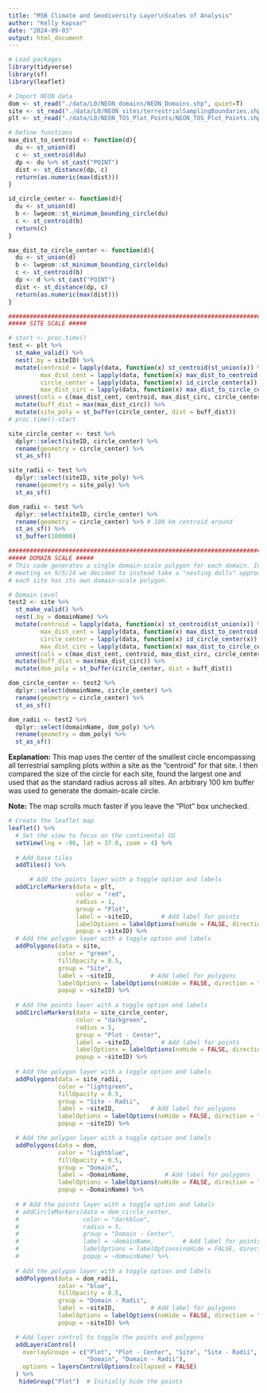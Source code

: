 ```yaml
---
title: "MSB Climate and Geodiversity Layer\nScales of Analysis"
author: "Kelly Kapsar"
date: "2024-09-03"
output: html_document
---
```


```r

# Load packages
library(tidyverse)
library(sf)
library(leaflet)

# Import NEON data 
dom <- st_read("./data/L0/NEON_domains/NEON_Domains.shp", quiet=T)
site <- st_read("./data/L0/NEON_sites/terrestrialSamplingBoundaries.shp", quiet=T)
plt <- st_read("./data/L0/NEON_TOS_Plot_Points/NEON_TOS_Plot_Points.shp", quiet=T)

# Define functions 
max_dist_to_centroid <- function(d){
  du <- st_union(d)
  c <- st_centroid(du)
  dp <- du %>% st_cast("POINT")
  dist <- st_distance(dp, c)
  return(as.numeric(max(dist)))
}

id_circle_center <- function(d){
  du <- st_union(d)
  b <- lwgeom::st_minimum_bounding_circle(du)
  c <- st_centroid(b)
  return(c)
}

max_dist_to_circle_center <- function(d){
  du <- st_union(d)
  b <- lwgeom::st_minimum_bounding_circle(du)
  c <- st_centroid(b)
  dp <- d %>% st_cast("POINT")
  dist <- st_distance(dp, c)
  return(as.numeric(max(dist)))
}

################################################################################
##### SITE SCALE ##### 

# start <- proc.time()
test <- plt %>% 
  st_make_valid() %>% 
  nest(.by = siteID) %>% 
  mutate(centroid = lapply(data, function(x) st_centroid(st_union(x)) %>% st_set_crs(4326)), 
         max_dist_cent = lapply(data, function(x) max_dist_to_centroid(x)), 
         circle_center = lapply(data, function(x) id_circle_center(x)), 
         max_dist_circ = lapply(data, function(x) max_dist_to_circle_center(x))) %>% 
  unnest(cols = c(max_dist_cent, centroid, max_dist_circ, circle_center)) %>% 
  mutate(buff_dist = max(max_dist_circ)) %>% 
  mutate(site_poly = st_buffer(circle_center, dist = buff_dist))
# proc.time()-start

site_circle_center <- test %>% 
  dplyr::select(siteID, circle_center) %>% 
  rename(geometry = circle_center) %>% 
  st_as_sf()

site_radii <- test %>% 
  dplyr::select(siteID, site_poly) %>% 
  rename(geometry = site_poly) %>% 
  st_as_sf()

dom_radii <- test %>% 
  dplyr::select(siteID, circle_center) %>% 
  rename(geometry = circle_center) %>% # 100 km centroid around 
  st_as_sf() %>% 
  st_buffer(100000)

```

```r
################################################################################
##### DOMAIN SCALE ##### 
# This code generates a single domain-scale polygon for each domain. In MSU MSB 
# meeting on 9/5/24 we decided to instead take a "nesting dolls" approach where
# each site has its own domain-scale polygon. 

# Domain Level 
test2 <- site %>% 
  st_make_valid() %>% 
  nest(.by = domainName) %>% 
  mutate(centroid = lapply(data, function(x) st_centroid(st_union(x)) %>% st_set_crs(4326)), 
         max_dist_cent = lapply(data, function(x) max_dist_to_centroid(x)), 
         circle_center = lapply(data, function(x) id_circle_center(x)), 
         max_dist_circ = lapply(data, function(x) max_dist_to_circle_center(x))) %>% 
  unnest(cols = c(max_dist_cent, centroid, max_dist_circ, circle_center)) %>% 
  mutate(buff_dist = max(max_dist_circ)) %>% 
  mutate(dom_poly = st_buffer(circle_center, dist = buff_dist))

dom_circle_center <- test2 %>% 
  dplyr::select(domainName, circle_center) %>% 
  rename(geometry = circle_center) %>% 
  st_as_sf()

dom_radii <- test2 %>% 
  dplyr::select(domainName, dom_poly) %>% 
  rename(geometry = dom_poly) %>% 
  st_as_sf()

```

**Explanation:** This map uses the center of the smallest circle encompassing all terrestrial sampling plots within a site as the "centroid" for that site. I then compared the size of the circle for each site, found the largest one and used that as the standard radius across all sites. An arbitrary 100 km buffer was used to generate the domain-scale circle. 

**Note:** The map scrolls much faster if you leave the "Plot" box unchecked. 

```r

# Create the leaflet map
leaflet() %>%
  # Set the view to focus on the continental US
  setView(lng = -96, lat = 37.8, zoom = 4) %>%
  
  # Add base tiles
  addTiles() %>%

      # Add the points layer with a toggle option and labels
  addCircleMarkers(data = plt, 
                   color = "red", 
                   radius = 1, 
                   group = "Plot",
                   label = ~siteID,        # Add label for points
                   labelOptions = labelOptions(noHide = FALSE, direction = "auto"), # Keep labels visible
                   popup = ~siteID) %>%
  # Add the polygon layer with a toggle option and labels
  addPolygons(data = site, 
              color = "green", 
              fillOpacity = 0.5, 
              group = "Site",
              label = ~siteID,          # Add label for polygons
              labelOptions = labelOptions(noHide = FALSE, direction = "auto"), # Keep labels visible
              popup = ~siteID) %>%
    
  # Add the points layer with a toggle option and labels
  addCircleMarkers(data = site_circle_center, 
                   color = "darkgreen", 
                   radius = 5, 
                   group = "Plot - Center",
                   label = ~siteID,        # Add label for points
                   labelOptions = labelOptions(noHide = FALSE, direction = "auto"), # Keep labels visible
                   popup = ~siteID) %>%
  
  # Add the polygon layer with a toggle option and labels
  addPolygons(data = site_radii, 
              color = "lightgreen", 
              fillOpacity = 0.5, 
              group = "Site - Radii",
              label = ~siteID,          # Add label for polygons
              labelOptions = labelOptions(noHide = FALSE, direction = "auto"), # Keep labels visible
              popup = ~siteID) %>%

  # Add the polygon layer with a toggle option and labels
  addPolygons(data = dom,
              color = "lightblue",
              fillOpacity = 0.5,
              group = "Domain",
              label = ~DomainName,          # Add label for polygons
              labelOptions = labelOptions(noHide = FALSE, direction = "auto"), # Keep labels visible
              popup = ~DomainName) %>%
  
  # # Add the points layer with a toggle option and labels
  # addCircleMarkers(data = dom_circle_center, 
  #                  color = "darkblue", 
  #                  radius = 5, 
  #                  group = "Domain - Center",
  #                  label = ~domainName,        # Add label for points
  #                  labelOptions = labelOptions(noHide = FALSE, direction = "auto"), # Keep labels visible
  #                  popup = ~domainName) %>%
  
  # Add the polygon layer with a toggle option and labels
  addPolygons(data = dom_radii, 
              color = "blue", 
              fillOpacity = 0.5, 
              group = "Domain - Radii",
              label = ~siteID,          # Add label for polygons
              labelOptions = labelOptions(noHide = FALSE, direction = "auto"), # Keep labels visible
              popup = ~siteID) %>%

  # Add layer control to toggle the points and polygons
  addLayersControl(
    overlayGroups = c("Plot", "Plot - Center", "Site", "Site - Radii", 
                      "Domain", "Domain - Radii"),
    options = layersControlOptions(collapsed = FALSE)
  ) %>% 
   hideGroup("Plot")  # Initially hide the points

```
